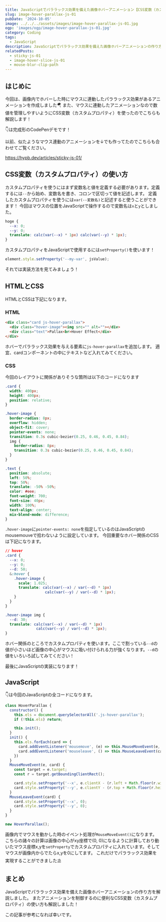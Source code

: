 ```yaml
---
title: JavaScriptでパララックス効果を備えた画像ホバーアニメーション【CSS変数（カスタムプロパティ）を使用】
slug: image-hover-parallax-js-01
pubDate: '2024-10-05'
image: ../../../assets/images/image-hover-parallax-js-01.jpg
ogp: 'images/ogp/image-hover-parallax-js-01.jpg'
category: Coding
tags:
  - JavaScript
description: JavaScriptでパララックス効果を備えた画像ホバーアニメーションの作り方を解説します。またアニメーションを制御するのに便利なCSS変数（カスタムプロパティ）の使い方も解説します。
relatedPosts:
  - sticky-js-01
  - image-hover-slice-js-01
  - mouse-blur-clip-path
---
```


## はじめに

今回は、画像内でホバーした時にマウスに連動したパララックス効果があるアニメーションを作成しました🪂
また、マウスに連動したアニメーションなので数値を管理しやすいようにCSS変数（カスタムプロパティ）を使ったのでこちらも解説します！

👇は完成形のCodePenデモです！
<CodePenEmbed penId="mdNPJje" title="Image Hover Parallax by JavaScript" />

以前、似たようなマウス連動のアニメーションを↓でも作ってたのでこちらも合わせてご覧ください。

https://hypb.dev/articles/sticky-js-01/

## CSS変数（カスタムプロパティ）の使い方

カスタムプロパティを使うにはまず変数名と値を定義する必要があります。定義するには`--`から始め、変数名を書き、コロンで区切って値を記述します。
定義したカスタムプロパティを使うには`var(--変数名)`と記述すると使うことができます！
今回はマウスの位置をJavaScriptで操作するので変数名は`x`と`y`としました。

```css title="カスタムプロパティの使用例"
hoge {
  --x: 0;
  --y: 0;
  translate: calc(var(--x) * 1px) calc(var(--y) * 1px);
}
```

カスタムプロパティをJavaScriptで使用するには`setProperty()`を使います！

```js title="JavaScriptでカスタムプロパティを使う例"
element.style.setProperty('--my-var', jsValue);
```

それでは実装方法を見てみましょう！

## HTMLとCSS

HTMLとCSSは下記になります。

### HTML

```html title="index.html"
<div class="card js-hover-parallax">
  <div class="hover-image"><img src="" alt=""></div>
  <div class="text">Pallax<br>Hover Effect</div>
</div>
```

ホバーでパララックス効果を与える要素に`js-hover-parallax`を追加します。
適宜、cardコンポーネントの中にテキストなど入れてみてください。

### CSS

今回のレイアウトに関係がありそうな箇所は以下のコードになります

```css title="style.scss"
.card {
  width: 400px;
  height: 400px;
  position: relative;
}

.hover-image {
  border-radius: 8px;
  overflow: hidden;
  object-fit: cover;
  pointer-events: none;
  transition: 0.3s cubic-bezier(0.25, 0.46, 0.45, 0.84);
  img {
    border-radius: 8px;
    transition: 0.3s cubic-bezier(0.25, 0.46, 0.45, 0.84);
  }
}

.text {
  position: absolute;
  left: 50%;
  top: 50%;
  translate: -50% -50%;
  color: #eee;
  font-weight: 700;
  font-size: 40px;
  width: 100%;
  text-align: center;
  mix-blend-mode: difference;
}
```

`.hover-image`に`pointer-events: none`を指定しているのはJavaScriptのmousemouveで拾わないように設定しています。
今回重要なホバー関係のCSSは下記になります。

```css title="style.css"
// hover
.card {
  --x: 0;
  --y: 0;
  --d: 50;
  &:hover {
    .hover-image {
      scale: 1.025;
      translate: calc(var(--x) / var(--d) * 1px)
                  calc(var(--y) / var(--d) * 1px);
    }
  }
}

.hover-image img {
  --d: 30;
  translate: calc(var(--x) / var(--d) * 1px)
              calc(var(--y) / var(--d) * 1px);
}
```

ホバー関係のところでカスタムプロパティを使います。ここで割っている`--d`の値が小さいほど画像の中心がマウスに吸い付けられる力が強くなります。`--d`の値をいろいろ試してみてください！

最後にJavaScriptの実装になります！

<PostAdUnit />

## JavaScript

👇は今回のJavaScriptの全コードになります。

```js title="script.js"
class HoverParallax {
  constructor() {
    this.els = document.querySelectorAll('.js-hover-parallax');
    if (!this.els) return;

    this.init();
  }
  init() {
    this.els.forEach(card => {
      card.addEventListener('mousemove', (e) => this.MouseMoveEvent(e, card));
      card.addEventListener('mouseleave', () => this.MouseLeaveEvent(card));
    })
  }
  MouseMoveEvent(e, card) {
    const target = e.target;
    const r = target.getBoundingClientRect();

    card.style.setProperty('--x', e.clientX - (r.left + Math.floor(r.width / 2)));
    card.style.setProperty('--y', e.clientY - (r.top + Math.floor(r.height / 2)));
  }
  MouseLeaveEvent(card) {
    card.style.setProperty('--x', 0);
    card.style.setProperty('--y', 0);
  }
}

new HoverParallax();
```

画像内でマウスを動かした時のイベント処理が`MouseMoveEvent()`になります。
こちらの諸々の計算は画像の中心がxy座標で(0, 0)になるように計算しており動いたマウス座標x,yを`setProperty`でカスタムプロパティに入れています。そしてマウスが画像内からでたらx,yを0にしてます。
これだけでパララックス効果を実現することができました⛱️

## まとめ

JavaScriptでパララックス効果を備えた画像ホバーアニメーションの作り方を解説しました。
またアニメーションを制御するのに便利なCSS変数（カスタムプロパティ）の使い方も解説しました！

この記事が参考になれば幸いです。